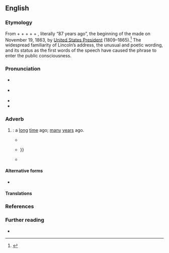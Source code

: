 ==English==
{{was wotd|2021|November|19}}

===Etymology===
From {{m|en|four}} + {{m|en|score|t=grouping of 20}} + {{m|en|and}} + {{m|en|seven}} + {{m|en|years}} + {{m|en|ago}}, literally “87 years ago”, the beginning of the {{w|Gettysburg Address}} made on November 19, 1863, by [[w:President of the United States|United States President]] {{w|Abraham Lincoln}} (1809–1865).<ref>{{cite-book|author=Abraham Lincoln|authorlink=Abraham Lincoln|title=[[s:Gettysburg Address (Nicolay draft)|Dedicatory Remarks]]|series={{w|Gettysburg Address}}, [[w:Gettysburg Address#Nicolay copy|Nicolay draft]]|date=19 November 1863|passage='''Four score and seven years ago''' our fathers brought forth, upon this continent, a new nation, conceived in liberty, and dedicated to the proposition that ‘all men are created equal’.{{sic}}}}</ref> The widespread familiarity of Lincoln’s address, the unusual and poetic wording, and its status as the first words of the speech have caused the phrase to enter the public consciousness.

===Pronunciation===
* {{a|RP}} {{IPA|en|/ˈfɔː skɔː‿ɹən ˌsɛvən jɪəz əˌɡəʊ/}}
* {{a|GA}} {{IPA|en|/ˈfɔɹ skɔɹ ən ˌsɛvən jɪɹz əˌɡoʊ/}}
* {{audio|en|En-au-four score and seven years ago.ogg|Audio (AU)}}
* {{hyphenation|en|four score and se|ven years ago}}

===Adverb===
{{en-adv|-}}

# {{lb|en|idiomatic|often|humorous}} {{non-gloss definition|Used (sometimes [[sarcastically]]) to [[indicate]] that a [[past#Adjective|past]] [[event]] being [[mention#Verb|mentioned]] is particularly [[important]]}}: a [[long]] [[time#Noun|time]] ago; [[many]] [[year]]s ago.
#* {{quote-book|en|author={{w|Franklin Delano Roosevelt}}|date=16 April 1936|title=Address at the Dedication of the New Department of the Interior Building|url=https://www.google.com/books/edition/Public_Papers_of_the_Presidents_of_the_U/WCfeAwAAQBAJ|passage=It was established '''four score and seven years ago''', and since that time its activities have been intertwined with the internal development of the Nation itself.}}
#* {{quote-book|en|author=Phillip Roth|date=23 December 2010|chapter=Prologue|title=The Great American Novel|page=21|isbn=9781446401040|url=https://www.google.com/books/edition/The_Great_American_Novel/XsYa5qrC-T0C|passage=I imagined momentarily that it was '''four score and seven years ago''', that I had just been brought forth from my mother {{...}}}}
#* {{quote-book|en|author=Vicky DeCoster|date=20 February 2012|chapter=The Letter|title=The Wacky World of Womanhood|page=93|isbn=9781468900453|url=https://www.google.com/books/edition/The_Wacky_World_of_Womanhood/jUXXMexWbLIC|passage='''Four score and seven years ago''', I began writing an annual letter to be enclosed in my Christmas cards.}}

====Alternative forms====
* {{l|en|four score seven years ago}}

====Translations====
{{trans-top|''used (sometimes sarcastically) to indicate that a past event being mentioned is particularly important''}}
{{trans-mid}}
{{trans-bottom}}

===References===
<references/>

===Further reading===
* {{pedia|Gettysburg Address}}

{{c|en|American Civil War|Four|Historical numbers|Past|Seven}}